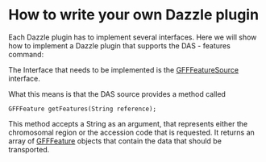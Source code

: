 =How to write your own Dazzle plugin=


Each Dazzle plugin has to implement several interfaces.
Here we will show how to implement a Dazzle plugin that supports the DAS - features command:

The Interface that needs to be implemented is the [http://www.derkholm.net/svn/repos/dazzle/trunk/src/org/biojava/servlets/dazzle/datasource/GFFFeatureSource.java GFFFeatureSource] interface.

What this means is that the DAS source provides a method called

 GFFFeature getFeatures(String reference);

This method accepts a String as an argument, that represents either the chromosomal region or the accession code that is requested. It returns an array of [http://www.derkholm.net/svn/repos/dazzle/trunk/src/org/biojava/servlets/dazzle/datasource/GFFFeature.java GFFFeature] objects that contain the data that should be transported.